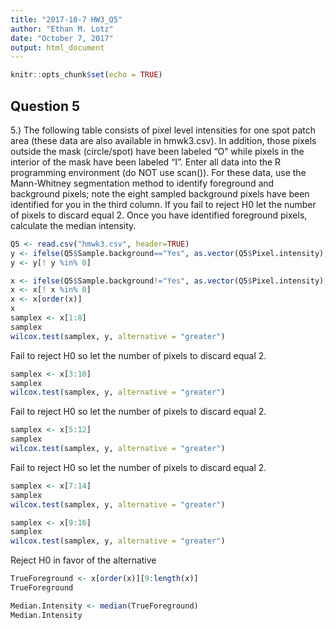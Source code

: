 ```yaml
---
title: "2017-10-7 HW3_Q5"
author: "Ethan M. Lotz"
date: "October 7, 2017"
output: html_document
---
```


```r
knitr::opts_chunk$set(echo = TRUE)
```

## Question 5

5.) The following table consists of pixel level intensities for one spot patch area (these data are also available
in hmwk3.csv). In addition, those pixels outside the mask (circle/spot) have been labeled “O” while pixels in
the interior of the mask have been labeled “I”. Enter all data into the R programming environment (do NOT
use scan()). For these data, use the Mann-Whitney segmentation method to identify foreground and background pixels;
note the eight sampled background pixels have been identified for you in the third column. If you fail to
reject H0 let the number of pixels to discard equal 2. Once you have identified foreground pixels, calculate
the median intensity.

```r
Q5 <- read.csv("hmwk3.csv", header=TRUE)
y <- ifelse(Q5$Sample.background=="Yes", as.vector(Q5$Pixel.intensity), 0)
y <- y[! y %in% 0]

x <- ifelse(Q5$Sample.background!="Yes", as.vector(Q5$Pixel.intensity), 0)
x <- x[! x %in% 0]
x <- x[order(x)]
x
samplex <- x[1:8]
samplex
wilcox.test(samplex, y, alternative = "greater")
```

Fail to reject H0 so let the number of pixels to discard equal 2.
```r
samplex <- x[3:10]
samplex
wilcox.test(samplex, y, alternative = "greater")
```

Fail to reject H0 so let the number of pixels to discard equal 2.
```r
samplex <- x[5:12]
samplex
wilcox.test(samplex, y, alternative = "greater")
```

Fail to reject H0 so let the number of pixels to discard equal 2.
```r
samplex <- x[7:14]
samplex
wilcox.test(samplex, y, alternative = "greater")
```

```r
samplex <- x[9:16]
samplex
wilcox.test(samplex, y, alternative = "greater")
```

Reject H0 in favor of the alternative
```r
TrueForeground <- x[order(x)][9:length(x)]
TrueForeground

Median.Intensity <- median(TrueForeground)
Median.Intensity
```

